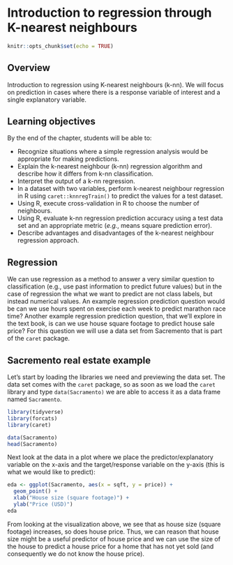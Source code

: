 # Introduction to regression through K-nearest neighbours {#regression1}

```r
knitr::opts_chunk$set(echo = TRUE)
```

## Overview 
Introduction to regression using K-nearest neighbours (k-nn). We will focus on prediction in cases where there is a response variable of interest and a single explanatory variable.

## Learning objectives 
By the end of the chapter, students will be able to:

* Recognize situations where a simple regression analysis would be appropriate for making predictions.
* Explain the k-nearest neighbour (k-nn) regression algorithm and describe how it differs from k-nn classification.
* Interpret the output of a k-nn regression.
* In a dataset with two variables, perform k-nearest neighbour regression in R using `caret::knnregTrain()` to predict the values for a test dataset.
* Using R, execute cross-validation in R to choose the number of neighbours.
* Using R, evaluate k-nn regression prediction accuracy using  a test data set and an appropriate metric (*e.g.*, means square prediction error).
* Describe advantages and disadvantages of the k-nearest neighbour regression approach.

## Regression 
We can use regression as a method to answer a very similar question to classification (e.g., use past information to predict future values) but in the case of regression the what we want to predict are not class labels, but instead numerical values. An example regression prediction question would be can we use hours spent on exercise each week to predict marathon race time? Another example regression prediction question, that we'll explore in the text book, is can we use house square footage to predict house sale price? For this question we will use a data set from Sacremento that is part of the `caret` package.

## Sacremento real estate example

Let's start by loading the libraries we need and previewing the data set. The data set comes with the `caret` package, so as soon as we load the `caret` library and type `data(Sacramento)` we are able to access it as a data frame named `Sacramento`.

```r
library(tidyverse)
library(forcats)
library(caret)

data(Sacramento)
head(Sacramento)
```

Next look at the data in a plot where we place the predictor/explanatory variable on the x-axis and the target/response variable on the y-axis (this is what we would like to predict):

```r
eda <- ggplot(Sacramento, aes(x = sqft, y = price)) +
  geom_point() +
  xlab("House size (square footage)") +
  ylab("Price (USD)")
eda
```


From looking at the visualization above, we see that as house size (square footage) increases, so does house price. Thus, we can reason that house size might be a useful predictor of house price and we can use the size of the house to predict a house price for a home that has not yet sold (and consequently we do not know the house price). 




